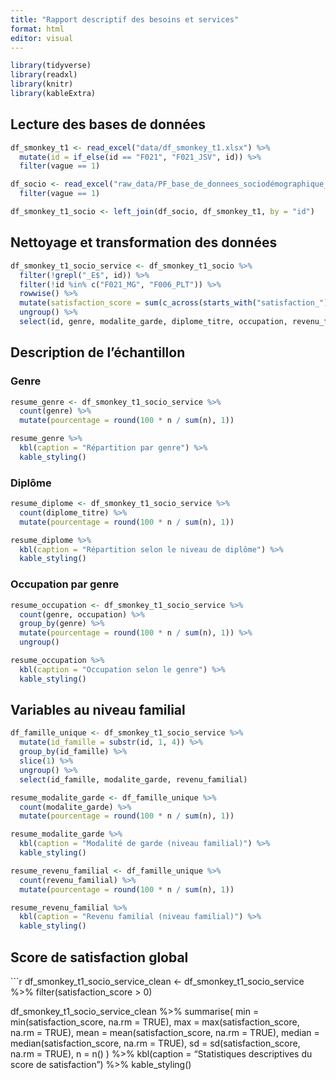 ```yaml
---
title: "Rapport descriptif des besoins et services"
format: html
editor: visual
---
```


```r
library(tidyverse)
library(readxl)
library(knitr)
library(kableExtra)
``` 

## Lecture des bases de données

```r
df_smonkey_t1 <- read_excel("data/df_smonkey_t1.xlsx") %>%
  mutate(id = if_else(id == "F021", "F021_JSV", id)) %>%
  filter(vague == 1)

df_socio <- read_excel("raw_data/PF_base_de_donnees_sociodémographique_T1_20250319.xlsx", sheet = "Questionnaire_sociodémographiqu") %>%
  filter(vague == 1)

df_smonkey_t1_socio <- left_join(df_socio, df_smonkey_t1, by = "id")
```

## Nettoyage et transformation des données

```r
df_smonkey_t1_socio_service <- df_smonkey_t1_socio %>%
  filter(!grepl("_E$", id)) %>%
  filter(!id %in% c("F021_MG", "F006_PLT")) %>%
  rowwise() %>%
  mutate(satisfaction_score = sum(c_across(starts_with("satisfaction_")), na.rm = TRUE)) %>%
  ungroup() %>%
  select(id, genre, modalite_garde, diplome_titre, occupation, revenu_familial, starts_with("besoin_"), ends_with("_score"))
```

## Description de l'échantillon

### Genre

```r
resume_genre <- df_smonkey_t1_socio_service %>%
  count(genre) %>%
  mutate(pourcentage = round(100 * n / sum(n), 1))

resume_genre %>%
  kbl(caption = "Répartition par genre") %>%
  kable_styling()
```

### Diplôme

```r
resume_diplome <- df_smonkey_t1_socio_service %>%
  count(diplome_titre) %>%
  mutate(pourcentage = round(100 * n / sum(n), 1))

resume_diplome %>%
  kbl(caption = "Répartition selon le niveau de diplôme") %>%
  kable_styling()
```

### Occupation par genre

```r
resume_occupation <- df_smonkey_t1_socio_service %>%
  count(genre, occupation) %>%
  group_by(genre) %>%
  mutate(pourcentage = round(100 * n / sum(n), 1)) %>%
  ungroup()

resume_occupation %>%
  kbl(caption = "Occupation selon le genre") %>%
  kable_styling()
```

## Variables au niveau familial

```r
df_famille_unique <- df_smonkey_t1_socio_service %>%
  mutate(id_famille = substr(id, 1, 4)) %>%
  group_by(id_famille) %>%
  slice(1) %>%
  ungroup() %>%
  select(id_famille, modalite_garde, revenu_familial)

resume_modalite_garde <- df_famille_unique %>%
  count(modalite_garde) %>%
  mutate(pourcentage = round(100 * n / sum(n), 1))

resume_modalite_garde %>%
  kbl(caption = "Modalité de garde (niveau familial)") %>%
  kable_styling()

resume_revenu_familial <- df_famille_unique %>%
  count(revenu_familial) %>%
  mutate(pourcentage = round(100 * n / sum(n), 1))

resume_revenu_familial %>%
  kbl(caption = "Revenu familial (niveau familial)") %>%
  kable_styling()
```

## Score de satisfaction global

```r
df_smonkey_t1_socio_service_clean <- df_smonkey_t1_socio_service %>%
  filter(satisfaction_score > 0)

df_smonkey_t1_socio_service_clean %>%
  summarise(
    min = min(satisfaction_score, na.rm = TRUE),
    max = max(satisfaction_score, na.rm = TRUE),
    mean = mean(satisfaction_score, na.rm = TRUE),
    median = median(satisfaction_score, na.rm = TRUE),
    sd = sd(satisfaction_score, na.rm = TRUE),
    n = n()
  ) %>%
  kbl(caption = "Statistiques descriptives du score de satisfaction") %>%
  kable_styling()
